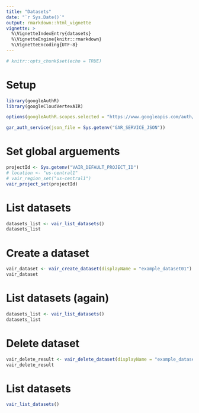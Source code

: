 ```yaml
---
title: "Datasets"
date: "`r Sys.Date()`"
output: rmarkdown::html_vignette
vignette: >
  %\VignetteIndexEntry{datasets}
  %\VignetteEngine{knitr::rmarkdown}
  %\VignetteEncoding{UTF-8}
---
```


```r
# knitr::opts_chunk$set(echo = TRUE)
```

# Setup

```r
library(googleAuthR)
library(googleCloudVertexAIR)

options(googleAuthR.scopes.selected = "https://www.googleapis.com/auth/cloud-platform")

gar_auth_service(json_file = Sys.getenv("GAR_SERVICE_JSON"))
```

# Set global arguements

```r
projectId <- Sys.getenv("VAIR_DEFAULT_PROJECT_ID")
# location <- "us-central1"
# vair_region_set("us-central1")
vair_project_set(projectId)
```

# List datasets

```r
datasets_list <- vair_list_datasets()
datasets_list
```

# Create a dataset

```r
vair_dataset <- vair_create_dataset(displayName = "example_dataset01")
vair_dataset
```

# List datasets (again)

```r
datasets_list <- vair_list_datasets()
datasets_list
```

# Delete dataset

```r
vair_delete_result <- vair_delete_dataset(displayName = "example_dataset01")
vair_delete_result
```

# List datasets

```r
vair_list_datasets()
```

